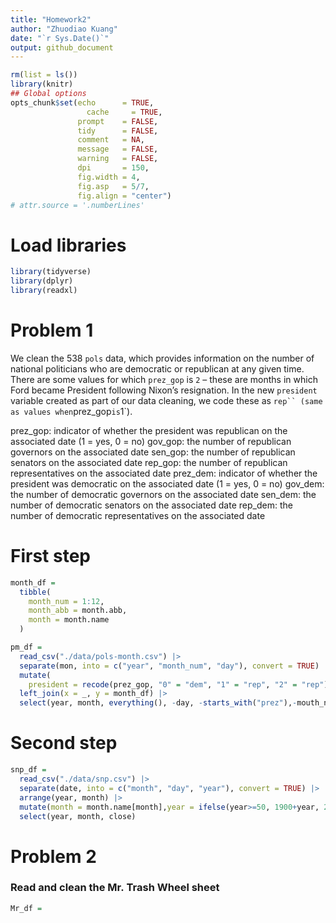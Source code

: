 ```yaml
---
title: "Homework2"
author: "Zhuodiao Kuang"
date: "`r Sys.Date()`"
output: github_document
---
```


```r
rm(list = ls())
library(knitr)
## Global options
opts_chunk$set(echo      = TRUE,
	             cache     = TRUE,
               prompt    = FALSE,
               tidy      = FALSE,
               comment   = NA,
               message   = FALSE,
               warning   = FALSE,
               dpi       = 150,
               fig.width = 4, 
               fig.asp   = 5/7,
               fig.align = "center")
# attr.source = '.numberLines'
```

# Load libraries

```r
library(tidyverse)
library(dplyr)
library(readxl)
```


# Problem 1

We clean the 538 `pols` data, which provides information on the number of national politicians who are democratic or republican at any given time. There are some values for which `prez_gop` is `2` -- these are months in which Ford became President following Nixon's resignation. In the new `president` variable created as part of our data cleaning, we code these as `rep`` (same as values when `prez_gop` is `1`).

prez_gop: indicator of whether the president was republican on the associated date (1 = yes, 0 = no)
gov_gop: the number of republican governors on the associated date
sen_gop: the number of republican senators on the associated date
rep_gop: the number of republican representatives on the associated date
prez_dem: indicator of whether the president was democratic on the associated date (1 = yes, 0 = no)
gov_dem: the number of democratic governors on the associated date
sen_dem: the number of democratic senators on the associated date
rep_dem: the number of democratic representatives on the associated date

# First step

```r
month_df = 
  tibble(
    month_num = 1:12,
    month_abb = month.abb,
    month = month.name
  )

pm_df = 
  read_csv("./data/pols-month.csv") |>
  separate(mon, into = c("year", "month_num", "day"), convert = TRUE) |>
  mutate(
    president = recode(prez_gop, "0" = "dem", "1" = "rep", "2" = "rep")) |>
  left_join(x = _, y = month_df) |> 
  select(year, month, everything(), -day, -starts_with("prez"),-mouth_num,-mouth_abb)  
```


# Second step

```r
snp_df = 
  read_csv("./data/snp.csv") |>
  separate(date, into = c("month", "day", "year"), convert = TRUE) |>
  arrange(year, month) |>
  mutate(month = month.name[month],year = ifelse(year>=50, 1900+year, 2000+year)) |> 
  select(year, month, close) 

```


# Problem 2

### Read and clean the Mr. Trash Wheel sheet

```r
Mr_df = 


```




